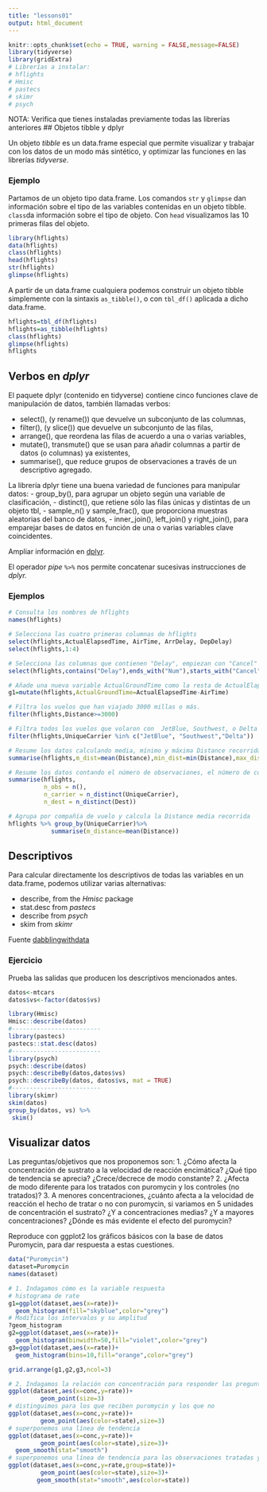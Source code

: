 ```yaml
---
title: "lessons01"
output: html_document
---
```


```r
knitr::opts_chunk$set(echo = TRUE, warning = FALSE,message=FALSE)
library(tidyverse)
library(gridExtra)
# Librerías a instalar:
# hflights
# Hmisc
# pastecs
# skimr
# psych
```

NOTA: Verifica que tienes instaladas previamente todas las librerías anteriores
## Objetos tibble y dplyr

Un objeto *tibble* es un data.frame especial que permite visualizar y trabajar con los datos de un modo más sintético, y optimizar las funciones en las librerías *tidyverse*.

### Ejemplo
Partamos de un objeto tipo data.frame.
Los comandos `str` y `glimpse` dan información sobre el tipo de las variables contenidas en un objeto tibble. `class`da información sobre el tipo de objeto. Con `head` visualizamos las 10 primeras filas del objeto.
```r
library(hflights)
data(hflights)
class(hflights)
head(hflights)
str(hflights)
glimpse(hflights)
```

A partir de un data.frame cualquiera podemos construir un objeto tibble simplemente con la sintaxis `as_tibble()`, o con `tbl_df()` aplicada a dicho data.frame. 
```r
hflights=tbl_df(hflights)
hflights=as_tibble(hflights)
class(hflights)
glimpse(hflights)
hflights
```

## Verbos en *dplyr*
El paquete dplyr (contenido en tidyverse) contiene cinco funciones clave de manipulación de datos, también llamadas verbos:

- select(), (y rename()) que devuelve un subconjunto de las columnas, 
- filter(), (y slice()) que devuelve un subconjunto de las filas, 
- arrange(), que reordena las filas de acuerdo a una o varias variables,
- mutate(), transmute() que se usan para añadir columnas a partir de datos (o columnas) ya existentes,
- summarise(), que reduce grupos de observaciones a través de un descriptivo agregado.

La librería dplyr tiene una buena variedad de funciones para manipular datos:
- group_by(), para agrupar un objeto según una variable de clasificación,
- distinct(), que retiene sólo las filas únicas y distintas de un objeto tbl,
- sample_n() y sample_frac(), que proporciona muestras aleatorias del banco de datos,
- inner_join(), left_join() y right_join(), para emparejar bases de datos en función de una o varias variables clave coincidentes.

Ampliar información en [dplyr](https://dplyr.tidyverse.org/).

El operador *pipe* `%>%` nos permite concatenar sucesivas instrucciones de *dplyr.*

### Ejemplos
```r
# Consulta los nombres de hflights
names(hflights)

# Selecciona las cuatro primeras columnas de hflights
select(hflights,ActualElapsedTime, AirTime, ArrDelay, DepDelay)
select(hflights,1:4)

# Selecciona las columnas que contienen "Delay", empiezan con "Cancel" y acaban con "Num"
select(hflights,contains("Delay"),ends_with("Num"),starts_with("Cancel"))

# Añade una nueva variable ActualGroundTime como la resta de ActualElapsedTime y AirTime.
g1=mutate(hflights,ActualGroundTime=ActualElapsedTime-AirTime)

# Filtra los vuelos que han viajado 3000 millas o más. 
filter(hflights,Distance>=3000)

# Filtra todos los vuelos que volaron con  JetBlue, Southwest, o Delta
filter(hflights,UniqueCarrier %in% c("JetBlue", "Southwest","Delta"))

# Resume los datos calculando media, mínimo y máxima Distance recorrida. 
summarise(hflights,m_dist=mean(Distance),min_dist=min(Distance),max_dist=max(Distance))

# Resume los datos contando el número de observaciones, el número de compañías distintas y el número de destinos distintos.
summarise(hflights,
          n_obs = n(),
          n_carrier = n_distinct(UniqueCarrier),
          n_dest = n_distinct(Dest))

# Agrupa por compañía de vuelo y calcula la Distance media recorrida
hflights %>% group_by(UniqueCarrier)%>%
            summarise(m_distance=mean(Distance))
```



## Descriptivos

Para calcular directamente los descriptivos de todas las variables en un data.frame, podemos utilizar varias alternativas:

* describe, from the *Hmisc* package
* stat.desc from *pastecs*
* describe from *psych*
* skim from *skimr*

Fuente [dabblingwithdata](https://dabblingwithdata.wordpress.com/2018/01/02/my-favourite-r-package-for-summarising-data/)

### Ejercicio
Prueba las salidas que producen los descriptivos mencionados antes.

```r
datos<-mtcars
datos$vs<-factor(datos$vs)

library(Hmisc)
Hmisc::describe(datos)
#-------------------------
library(pastecs)
pastecs::stat.desc(datos)
#-------------------------
library(psych)
psych::describe(datos)
psych::describeBy(datos,datos$vs)
psych::describeBy(datos, datos$vs, mat = TRUE)
#-------------------------
library(skimr)
skim(datos)
group_by(datos, vs) %>%
 skim()
```

## Visualizar datos
Las preguntas/objetivos que nos proponemos son:
1. ¿Cómo afecta la concentración de sustrato a la velocidad de reacción encimática? ¿Qué tipo de tendencia se aprecia? ¿Crece/decrece de modo constante?
2. ¿Afecta de modo diferente para los tratados con puromycin y los controles (no tratados)?
3. A menores concentraciones, ¿cuánto afecta a la velocidad de reacción el hecho de tratar o no con puromycin,  si variamos en 5 unidades de concentración el sustrato? ¿Y a concentraciones medias? ¿Y a mayores concentraciones? ¿Dónde es más evidente el efecto del puromycin?

Reproduce con ggplot2 los gráficos básicos con la base de datos Puromycin, para dar respuesta a estas cuestiones. 

```r
data("Puromycin")
dataset=Puromycin
names(dataset)

# 1. Indagamos cómo es la variable respuesta
# histograma de rate
g1=ggplot(dataset,aes(x=rate))+
  geom_histogram(fill="skyblue",color="grey")
# Modifica los intervalos y su amplitud
?geom_histogram
g2=ggplot(dataset,aes(x=rate))+
  geom_histogram(binwidth=50,fill="violet",color="grey")
g3=ggplot(dataset,aes(x=rate))+
  geom_histogram(bins=10,fill="orange",color="grey")

grid.arrange(g1,g2,g3,ncol=3)

# 2. Indagamos la relación con concentración para responder las preguntas planteadas
ggplot(dataset,aes(x=conc,y=rate))+
         geom_point(size=3)
# distinguimos para los que reciben puromycin y los que no
ggplot(dataset,aes(x=conc,y=rate))+
         geom_point(aes(color=state),size=3)
# superponemos una línea de tendencia 
ggplot(dataset,aes(x=conc,y=rate))+
         geom_point(aes(color=state),size=3)+
  geom_smooth(stat="smooth")
# superponemos una línea de tendencia para las observaciones tratadas y otra para las no tratadas con puromycin
ggplot(dataset,aes(x=conc,y=rate,group=state))+
         geom_point(aes(color=state),size=3)+
        geom_smooth(stat="smooth",aes(color=state))
```

